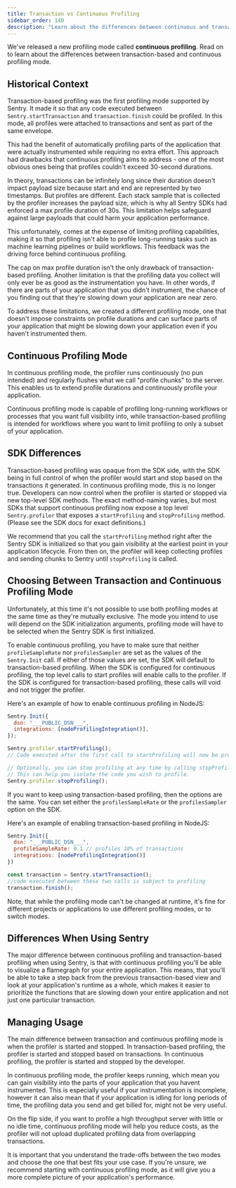 ```yaml
---
title: Transaction vs Continuous Profiling
sidebar_order: 140
description: "Learn about the differences between continuous and transaction-based profiling."
---
```


We've released a new profiling mode called **continuous profiling**. Read on to learn about the differences between transaction-based and continuous profiling mode.

## Historical Context

Transaction-based profiling was the first profiling mode supported by Sentry. It made it so that any code executed between `Sentry.startTransaction` and `transaction.finish` could be profiled. In this mode, all profiles were attached to transactions and sent as part of the same envelope.

This had the benefit of automatically profiling parts of the application that were actually instrumented while requiring no extra effort. This approach had drawbacks that continuous profiling aims to address - one of the most obvious ones being that profiles couldn't exceed 30-second durations.

In theory, transactions can be infinitely long since their duration doesn't impact payload size because start and end are represented by two timestamps. But profiles are different. Each stack sample that is collected by the profiler increases the payload size, which is why all Sentry SDKs had enforced a max profile duration of 30s. This limitation helps safeguard against large payloads that could harm your application performance.

This unfortunately, comes at the expense of limiting profiling capabilities, making it so that profiling isn't able to profile long-running tasks such as machine learning pipelines or build workflows. This feedback was the driving force behind continuous profiling.

The cap on max profile duration isn't the only drawback of transaction-based profiling. Another limitation is that the profiling data you collect will only ever be as good as the instrumentation you have. In other words, if there are parts of your application that you didn't instrument, the chance of you finding out that they're slowing down your application are near zero.

To address these limitations, we created a different profiling mode, one that doesn't impose constraints on profile durations and can surface parts of your application that might be slowing down your application even if you haven't instrumented them.

## Continuous Profiling Mode

In continuous profiling mode, the profiler runs continuously (no pun intended) and regularly flushes what we call "profile chunks" to the server. This enables us to extend profile durations and continuously profile your application.

Continuous profiling mode is capable of profiling long-running workflows or processes that you want full visibility into, while transaction-based profiling is intended for workflows where you want to limit profiling to only a subset of your application.

## SDK Differences

Transaction-based profiling was opaque from the SDK side, with the SDK being in full control of when the profiler would start and stop based on the transactions it generated. In continuous profiling mode, this is no longer true. Developers can now control when the profiler is started or stopped via new top-level SDK methods. The exact method-naming varies, but most SDKs that support continuous profiling now expose a top level `Sentry.profiler` that exposes a `startProfiling` and `stopProfiling` method. (Please see the SDK docs for exact definitions.)

We recommend that you call the `startProfiling` method right after the Sentry SDK is initialized so that you gain visibility at the earliest point in your application lifecycle. From then on, the profiler will keep collecting profiles and sending chunks to Sentry until `stopProfiling` is called.

## Choosing Between Transaction and Continuous Profiling Mode

Unfortunately, at this time it's not possible to use both profiling modes at the same time as they're mutually exclusive. The mode you intend to use will depend on the SDK initialization arguments, profiling mode will have to be selected when the Sentry SDK is first initialized.

To enable continuous profiling, you have to make sure that neither `profileSampleRate` nor `profilesSampler` are set as the values of the `Sentry.Init` call. If either of those values are set, the SDK will default to transaction-based profiling. When the SDK is configured for continuous profiling, the top level calls to start profiles will enable calls to the profiler. If the SDK is configured for transaction-based profiling, these calls will void and not trigger the profiler.

Here's an example of how to enable continuous profiling in NodeJS:

```javascript
Sentry.Init({
  dsn: "___PUBLIC_DSN___",
  integrations: [nodeProfilingIntegration()],
});

Sentry.profiler.startProfiling();
// Code executed after the first call to startProfiling will now be proiled

// Optionally, you can stop profiling at any time by calling stopProfiling.
// This can help you isolate the code you wish to profile.
Sentry.profiler.stopProfiling();
```

If you want to keep using transaction-based profiling, then the options are the same. You can set either the `profilesSampleRate` or the `profilesSampler` option on the SDK.

Here's an example of enabling transaction-based profiling in NodeJS:

```javascript
Sentry.Init({
  dsn: "___PUBLIC_DSN___",
  profileSampleRate: 0.1 // profiles 10% of transactions
  integrations: [nodeProfilingIntegration()]
})

const transaction = Sentry.startTransaction();
//code executed between these two calls is subject to profiling
transaction.finish();
```

Note, that while the profiling mode can't be changed at runtime, it's fine for different projects or applications to use different profiling modes, or to switch modes.

## Differences When Using Sentry

The major difference between continuous profiling and transaction-based profiling when using Sentry, is that with continuous profiling you'll be able to visualize a flamegraph for your entire application. This means, that you'll be able to take a step back from the previous transaction-based view and look at your application's runtime as a whole, which makes it easier to prioritize the functions that are slowing down your entire application and not just one particular transaction.

## Managing Usage

The main difference between transaction and continuous profiling mode is when the profiler is started and stopped. In transaction-based profiling, the profiler is started and stopped based on transactions. In continuous profiling, the profiler is started and stopped by the developer.

In continuous profiling mode, the profiler keeps running, which mean you can gain visibility into the parts of your application that you havent instrumented. This is especially useful if your instrumentation is incomplete, however it can also mean that if your application is idling for long periods of time, the profiling data you send and get billed for, might not be very useful.

On the flip side, if you want to profile a high throughput server with little or no idle time, continuous profiling mode will help you reduce costs, as the profiler will not upload duplicated profiling data from overlapping transactions.

It is important that you understand the trade-offs between the two modes and choose the one that best fits your use case. If you're unsure, we recommend starting with continuous profiling mode, as it will give you a more complete picture of your application's performance.
